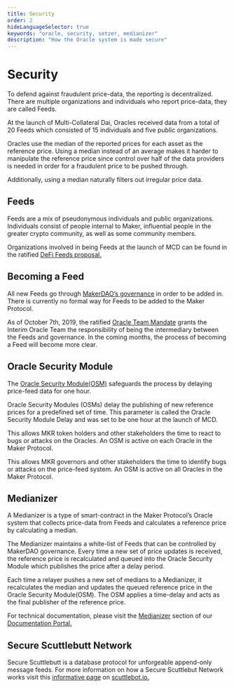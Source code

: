 ```yaml
---
title: Security
order: 2
hideLanguageSelector: true
keywords: "oracle, security, setzer, medianizer"
description: "How the Oracle system is made secure"
---
```


# Security

To defend against fraudulent price-data, the reporting is decentralized. There are multiple organizations and individuals who report price-data, they are called Feeds.

At the launch of Multi-Collateral Dai, Oracles received data from a total of 20 Feeds which consisted of 15 individuals and five public organizations.

Oracles use the median of the reported prices for each asset as the reference price. Using a median instead of an average makes it harder to manipulate the reference price since control over half of the data providers is needed in order for a fraudulent price to be pushed through.

Additionally, using a median naturally filters out irregular price data.

## Feeds

Feeds are a mix of pseudonymous individuals and public organizations. Individuals consist of people internal to Maker, influential people in the greater crypto community, as well as some community members.

Organizations involved in being Feeds at the launch of MCD can be found in the ratified [DeFi Feeds proposal.](https://vote.makerdao.com/polling-proposal/qmpem83sxjjwe1jvn2csdtetn4r3j95ejuzpbmtxef4lu5)

## Becoming a Feed

All new Feeds go through [MakerDAO’s governance](https://community-development.makerdao.com/governance/governance) in order to be added in. There is currently no formal way for Feeds to be added to the Maker Protocol. 

As of October 7th, 2019, the ratified [Oracle Team Mandate](https://vote.makerdao.com/polling-proposal/qmas1bqrquo2h41qv4fa8hpek9ukb7dlwtpkpn62r5hhmq) grants the Interim Oracle Team the responsibility of being the intermediary between the Feeds and governance. In the coming months, the process of becoming a Feed will become more clear.

## Oracle Security Module

The [Oracle Security Module(OSM)](https://docs.makerdao.com/smart-contract-modules/oracle-module/oracle-security-module-osm-detailed-documentation) safeguards the process by delaying price-feed data for one hour.

Oracle Security Modules (OSMs) delay the publishing of new reference prices for a predefined set of time. This parameter is called the Oracle Security Module Delay and was set to be one hour at the launch of MCD. 

This allows MKR token holders and other stakeholders the time to react to bugs or attacks on the Oracles. An OSM is active on each Oracle in the Maker Protocol.

This allows MKR governors and other stakeholders the time to identify bugs or attacks on the price-feed system. An OSM is active on all Oracles in the Maker Protocol.

## Medianizer

A Medianizer is a type of smart-contract in the Maker Protocol’s Oracle system that collects price-data from Feeds and calculates a reference price by calculating a median.

The Medianizer maintains a white-list of Feeds that can be controlled by MakerDAO governance. Every time a new set of price updates is received, the reference price is recalculated and queued into the Oracle Security Module which publishes the price after a delay period.

Each time a relayer pushes a new set of medians to a Medianizer, it recalculates the median and updates the queued reference price in the Oracle Security Module(OSM). The OSM applies a time-delay and acts as the final publisher of the reference price.

For technical documentation, please visit the [Medianizer](https://docs.makerdao.com/smart-contract-modules/oracle-module/median-detailed-documentation) section of our [Documentation Portal.](https://docs.makerdao.com/)

## Secure Scuttlebutt Network

Secure Scuttlebutt is a database protocol for unforgeable append-only message feeds. For more information on how a Secure Scuttlebut Network works visit this [informative page](https://scuttlebot.io/more/protocols/secure-scuttlebutt.html) on [scuttlebot.io.](https://scuttlebot.io/)
